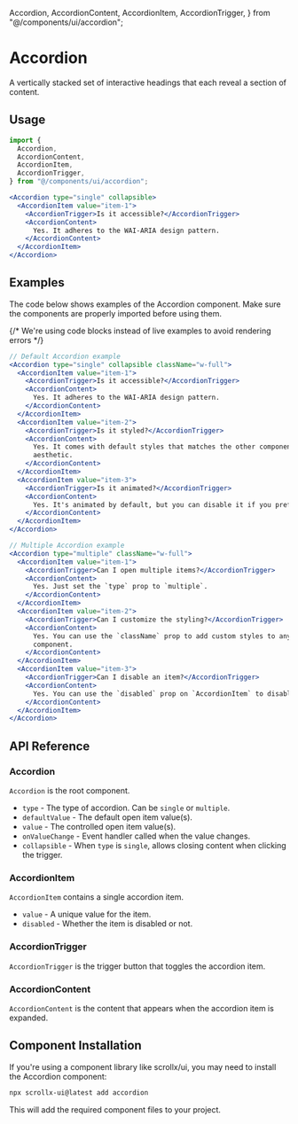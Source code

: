   Accordion,
  AccordionContent,
  AccordionItem,
  AccordionTrigger,
} from "@/components/ui/accordion";

# Accordion

A vertically stacked set of interactive headings that each reveal a section of content.

<ComponentPreview
  name="accordion-demo"
  className="[&_.preview>[data-orientation=vertical]]:sm:max-w-[70%]"
  description="An accessible accordion component built with Radix UI"
/>

<ComponentSource name="accordion" />

## Usage

```jsx
import {
  Accordion,
  AccordionContent,
  AccordionItem,
  AccordionTrigger,
} from "@/components/ui/accordion";
```

```jsx
<Accordion type="single" collapsible>
  <AccordionItem value="item-1">
    <AccordionTrigger>Is it accessible?</AccordionTrigger>
    <AccordionContent>
      Yes. It adheres to the WAI-ARIA design pattern.
    </AccordionContent>
  </AccordionItem>
</Accordion>
```

## Examples

The code below shows examples of the Accordion component. Make sure the components are properly imported before using them.

{/* We're using code blocks instead of live examples to avoid rendering errors */}

```jsx
// Default Accordion example
<Accordion type="single" collapsible className="w-full">
  <AccordionItem value="item-1">
    <AccordionTrigger>Is it accessible?</AccordionTrigger>
    <AccordionContent>
      Yes. It adheres to the WAI-ARIA design pattern.
    </AccordionContent>
  </AccordionItem>
  <AccordionItem value="item-2">
    <AccordionTrigger>Is it styled?</AccordionTrigger>
    <AccordionContent>
      Yes. It comes with default styles that matches the other components'
      aesthetic.
    </AccordionContent>
  </AccordionItem>
  <AccordionItem value="item-3">
    <AccordionTrigger>Is it animated?</AccordionTrigger>
    <AccordionContent>
      Yes. It's animated by default, but you can disable it if you prefer.
    </AccordionContent>
  </AccordionItem>
</Accordion>
```

```jsx
// Multiple Accordion example
<Accordion type="multiple" className="w-full">
  <AccordionItem value="item-1">
    <AccordionTrigger>Can I open multiple items?</AccordionTrigger>
    <AccordionContent>
      Yes. Just set the `type` prop to `multiple`.
    </AccordionContent>
  </AccordionItem>
  <AccordionItem value="item-2">
    <AccordionTrigger>Can I customize the styling?</AccordionTrigger>
    <AccordionContent>
      Yes. You can use the `className` prop to add custom styles to any
      component.
    </AccordionContent>
  </AccordionItem>
  <AccordionItem value="item-3">
    <AccordionTrigger>Can I disable an item?</AccordionTrigger>
    <AccordionContent>
      Yes. You can use the `disabled` prop on `AccordionItem` to disable it.
    </AccordionContent>
  </AccordionItem>
</Accordion>
```

## API Reference

### Accordion

`Accordion` is the root component.

- `type` - The type of accordion. Can be `single` or `multiple`.
- `defaultValue` - The default open item value(s).
- `value` - The controlled open item value(s).
- `onValueChange` - Event handler called when the value changes.
- `collapsible` - When `type` is `single`, allows closing content when clicking the trigger.

### AccordionItem

`AccordionItem` contains a single accordion item.

- `value` - A unique value for the item.
- `disabled` - Whether the item is disabled or not.

### AccordionTrigger

`AccordionTrigger` is the trigger button that toggles the accordion item.

### AccordionContent

`AccordionContent` is the content that appears when the accordion item is expanded.

## Component Installation

If you're using a component library like scrollx/ui, you may need to install the Accordion component:

```bash
npx scrollx-ui@latest add accordion
```

This will add the required component files to your project.
